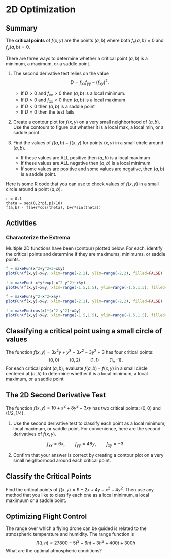 # 2D Optimization

## Summary

The **critical points** of $f(x,y)$ are the points $(a,b)$ where both $f_x(a,b)=0$ and $f_y(a,b)=0$.


There are three ways to determine whether a critical point $(a,b)$ is a minimum, a maximum, or a saddle point.
  
1. The second derivative test relies on the value
$$
D = f_{xx} f_{yy} - (f_{xy})^2.
$$
   * If $D > 0$ and $f_{xx} > 0$ then $(a,b)$ is a local minimum.
   * If $D > 0$ and $f_{xx} < 0$ then $(a,b)$ is a local maximum
   * If $D < 0$ then $(a,b)$ is a saddle point
   * If $D=0$ then the test fails
   
2. Create a contour plot for $f(x,y)$ on a very small neighborhood of $(a,b)$. Use the contours to figure out whether it is a local max, a local min, or a saddle point.

3. Find the values of $f(a,b) - f(x,y)$ for points $(x,y)$ in a small circle around $(a,b)$. 
   * If these values are ALL positive then $(a,b)$ is a local maximum
   * If these values are ALL negative then $(a,b)$ is a local minimum
   * If some values are positive and some values are negative, then $(a,b)$ is a saddle point.

Here is some R code that you can use to check values of $f(x,y)$ in a small circle around a point $(a,b)$.

```{}
r = 0.1
theta = seq(0,2*pi,pi/10)
f(a,b) - f(a+r*cos(theta), b+r*sin(theta)) 
```


## Activities


### Characterize the Extrema

Multiple 2D functions have been (contour) plotted below. For each, identify the critical points and determine if they are maximums, minimums, or saddle points. 

```r
f = makeFun(x^2+y^2+3~x&y)
plotFun(f(x,y)~x&y, xlim=range(-2,2), ylim=range(-2,2), filled=FALSE)
```

```r
f = makeFun(-x*y*exp(-x^2-y^2)~x&y)
plotFun(f(x,y)~x&y, xlim=range(-1.5,1.5), ylim=range(-1.5,1.5), filled=FALSE)
```

```r
f = makeFun(y^2-x^2~x&y)
plotFun(f(x,y)~x&y, xlim=range(-2,2), ylim=range(-2,2), filled=FALSE)
```

```r
f = makeFun(cos(x)*(x^2-y^2)~x&y)
plotFun(f(x,y)~x&y, xlim=range(-1.5,1.5), ylim=range(-1.5,1.5), filled=FALSE)
```

## Classifying a critical point using a small circle of values

The function $f(x,y) =3x^2y + y^3 -3x^2-3y^2+3$ has four critical points:
$$
(0,0) \qquad (0,2) \qquad (1,1) \qquad (1,,-1).
$$
For each critical point $(a,b)$, evaluate $f(a,b) - f(x,y)$ in a small circle centered at $(a,b)$ to determine whether it is a local minimum, a local maximum, or a saddle point


## The 2D Second Derivative Test

The function $f(x,y)=10 + x^2 + 8y^2 - 3xy$ has two critical points: $(0,0)$ and $(1/2,1/4)$. 

1. Use the second derivative test to classify each point as a local minimum, local maximum, or saddle point. For convenience, here are the second derivatives of $f(x,y)$.

$$
f_{xx} = 6x, \qquad f_{yy} = 48y, \qquad f_{xy} = -3.
$$

2. Confirm that your answer is correct by creating a contour plot on a very small neighborhood around each critical point.


## Classify the Critical Points

Find the critical points of $f(x,y)=9-2x+4y-x^2-4y^2$. Then use any method that you like to classify each one as a local minimum, a local maximuum or a saddle point.

## Optimizing Flight Control

The range over which a flying drone can be guided is related to the atmospheric temperature and humidity. The range function is 
$$
R(t,h)=27800-5t^2-6ht-3h^2+400t+300h
$$
What are the optimal atmospheric conditions?